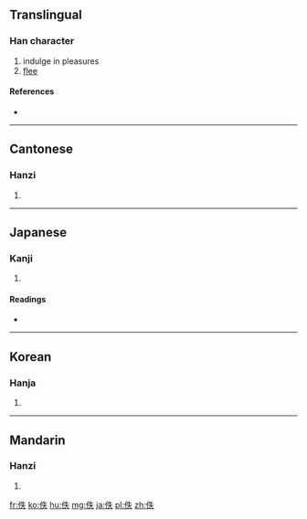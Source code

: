 ==Translingual==

===Han character===
{{Han char|rn=9|rad=人|as=05|sn=7|four=2523<sub>0</sub>|canj=人竹手人 (OHQO)}}

# indulge in pleasures
# [[flee]]

====References====
* {{Han ref|kx=0099.030|dkj=00516|dj=0208.100|hdz=10134.050|uh=4F5A|ud=20314|bh=A748|bd=42824}}

----

==Cantonese==

===Hanzi===
{{yue-hanzi|jyut=|y=yat6}}

# {{defn|lang=yue|sort=人05}}

----

==Japanese==

===Kanji===
{{ja-kanji|grade=|rs=人05}}

# {{defn|lang=ja|sort=人05}}

====Readings====
* {{ja-readings|on=[[いつ]] (itsu), [[てつ]] (tetsu)|kun=[[のがれる]] (nogareru)}}

----

==Korean==

===Hanja===
{{ko-hanja|hangeul=[[일]], [[질]]|rv=il, jil|mr=il, chil}}

# {{defn|lang=ko|sort=人05}}

----

==Mandarin==

===Hanzi===
{{cmn-hanzi|pin=[[dié]] ([[die2]]), [[yì]] ([[yi4]])|wg=tieh<sup>2</sup>, i<sup>4</sup>}}

# {{defn|lang=cmn|sort=人05}}

[[fr:佚]]
[[ko:佚]]
[[hu:佚]]
[[mg:佚]]
[[ja:佚]]
[[pl:佚]]
[[zh:佚]]